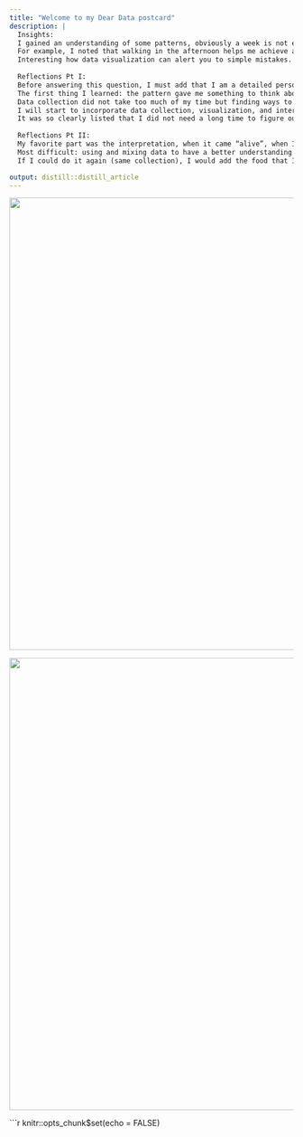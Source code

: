 ```yaml
---
title: "Welcome to my Dear Data postcard"
description: |
  Insights: 
  I gained an understanding of some patterns, obviously a week is not enough, and I might continue for a month to clearly grasp the whole picture. I took several hours attempting to identify the repercussions of one data to the next and how It can affect your being. 
  For example, I noted that walking in the afternoon helps me achieve a better night's sleep than walking during the day. It happened that one day I did walk both AM and PM and it had the same effect on my sleep as walking only in PM. Also, the number of miles walked.
  Interesting how data visualization can alert you to simple mistakes. While writing, I noted that I made a mistake with my last 2 data: I registered my PM walk as an AM walk and it confused me more and changed my data and interpretation. I am more in tune with grasping a visual than just what is written: Data does speak but it is louder when a visual is made out of it.
  
  Reflections Pt I:
  Before answering this question, I must add that I am a detailed person when I choose to be. I have learned to pay attention to my body habits (the nurse in me) and how it reacts under certain circumstances. I can tell what is happening and why it happened even though I could not back it up with data. So, writing down my sleep pattern and what could possibly affect it positively or negatively (I choose sleep because a week or two before the assignment was given, I started noticing things were not lining up, so it came at the right time.) helped me to have an idea of what my body was actually telling me. 
  The first thing I learned: the pattern gave me something to think about and act upon. My sleep was influenced by my level of activities and my body reacted with headaches; this tells me I must change some habits. I am under “stress” right now due to family obligation, working full time and completing my capstone along with this class. But I used to be under more stress than this, so what changed? Without going into personal details, it led me to one point which is a situation that I have been dealing with for a long time. I realize that I have not fully dealt or coped with it. 
  Data collection did not take too much of my time but finding ways to visualize it so it makes sense was tricky. Data visualization is another level of understanding and reading beyond what is presented. It gave a different perspective, or should I say rationale of what is actually going on. And sometimes our diverse opinions could make a wrong interpretation. Also, a mistake in the visualization could change the narrative. 
  I will start to incorporate data collection, visualization, and interpretation as soon as I notice a change within me and make the change or adjust as possible.
  It was so clearly listed that I did not need a long time to figure out what was the issue.
  
  Reflections Pt II:
  My favorite part was the interpretation, when it came “alive”, when I made it into a visual.
  Most difficult: using and mixing data to have a better understanding visually. I had to choose some data over others. While making a visual, my mind went back to the week and I wanted to find out what else did I missed.
  If I could do it again (same collection), I would add the food that I ate, my mood/emotions, and my prayer time.

output: distill::distill_article
---
```

<img src="postcard1.png" style="margin:0 auto; width: 800px">


<img src="postcard2.png" style="margin:0 auto; width: 800px">

```r
knitr::opts_chunk$set(echo = FALSE)
